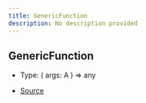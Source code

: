 ```yaml
---
title: GenericFunction
description: No description provided
---
```


## GenericFunction

- Type: (
  args: A
  ) => any

- [Source](https://github.com/underctrl-io/commandkit/blob/f8cc07d11d2ae5ed7f529adff1649936223e27b2/packages/commandkit/src/context/async-context.ts#L9)
